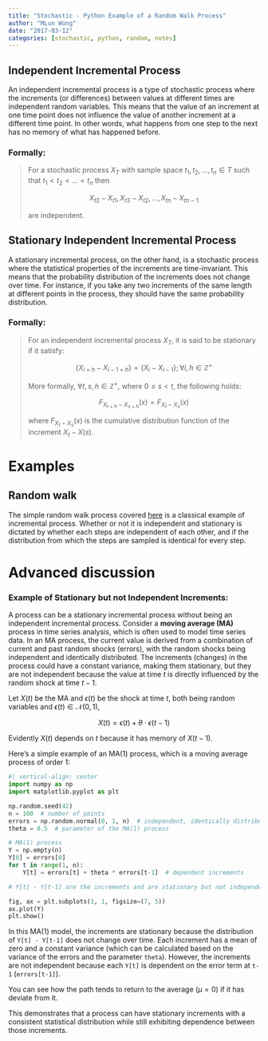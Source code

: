 ```yaml
---
title: "Stochastic - Python Example of a Random Walk Process"
author: "MLun Wong"
date: "2017-03-12"
categories: [stochastic, python, random, notes]
---
```


::: serif-content
## Independent Incremental Process

An independent incremental process is a type of stochastic process where the increments (or differences) between values at different times are independent random variables. This means that the value of an increment at one time point does not influence the value of another increment at a different time point. In other words, what happens from one step to the next has no memory of what has happened before.

### Formally:

> For a stochastic process $X_T$ with sample space $t_1, t_2, \dots, t_n \in T$ such that $t_1 < t_2 < \dots < t_n$ then
>
> $$\displaystyle X_{t2} - X_{t1} , X_{t3} - X_{t2} , \dots , X_{tn} - X_{tn-1}$$
>
> are independent.

## Stationary Independent Incremental Process

A stationary incremental process, on the other hand, is a stochastic process where the statistical properties of the increments are time-invariant. This means that the probability distribution of the increments does not change over time. For instance, if you take any two increments of the same length at different points in the process, they should have the same probability distribution.

### Formally:

> For an independent incremental process $X_T$, it is said to be stationary if it satisfy:
>
> $$\displaystyle \{X_{i + h} - X_{i-1 + h}\} = \{X_{i} - X_{i-1}\};\forall i, h\in\mathbb{Z}^+$$
>
> More formally, $\forall t, s, h \in \mathbb{Z}^+$, where $0 \leq s < t$, the following holds:
>
> $$F_{X_{t+h} - X_{s+h}}(x) = F_{X_t - X_s}(x)$$
>
> where $F_{X_t - X_s}(x)$ is the cumulative distribution function of the increment $X_{t} - X(s)$.

# Examples

## Random walk

The simple random walk process covered [here](./simple-random-walk.qmd) is a classical example of incremental process. Whether or not it is independent and stationary is dictated by whether each steps are independent of each other, and if the distribution from which the steps are sampled is identical for every step.

# Advanced discussion

### Example of Stationary but not Independent Increments:

A process can be a stationary incremental process without being an independent incremental process. Consider a **moving average (MA)** process in time series analysis, which is often used to model time series data. In an MA process, the current value is derived from a combination of current and past random shocks (errors), with the random shocks being independent and identically distributed. The increments (changes) in the process could have a constant variance, making them stationary, but they are not independent because the value at time $t$ is directly influenced by the random shock at time $t-1$.

Let $X(t)$ be the MA and $\epsilon(t)$ be the shock at time $t$, both being random variables and $\epsilon(t) \in \mathscr{N}(0, 1)$,

$$ X(t) = \epsilon(t) + \theta \cdot \epsilon(t-1) $$

Evidently $X(t)$ depends on $t$ because it has memory of $X(t-1)$.

Here's a simple example of an MA(1) process, which is a moving average process of order 1:

```python
#| vertical-align: center
import numpy as np
import matplotlib.pyplot as plt

np.random.seed(42)
n = 100  # number of points
errors = np.random.normal(0, 1, n)  # independent, identically distributed errors
theta = 0.5  # parameter of the MA(1) process

# MA(1) process
Y = np.empty(n)
Y[0] = errors[0]
for t in range(1, n):
    Y[t] = errors[t] + theta * errors[t-1]  # dependent increments

# Y[t] - Y[t-1] are the increments and are stationary but not independent because Y[t] depends on errors[t-1]

fig, ax = plt.subplots(1, 1, figsize=(7, 5))
ax.plot(Y)
plt.show()

```

In this MA(1) model, the increments are stationary because the distribution of `Y[t] - Y[t-1]` does not change over time. Each increment has a mean of zero and a constant variance (which can be calculated based on the variance of the errors and the parameter `theta`). However, the increments are not independent because each `Y[t]` is dependent on the error term at `t-1` (`errors[t-1]`).

You can see how the path tends to return to the average ($\mu = 0$) if it has deviate from it. 

This demonstrates that a process can have stationary increments with a consistent statistical distribution while still exhibiting dependence between those increments.
:::